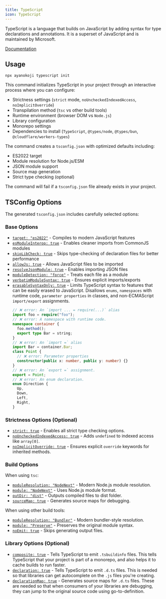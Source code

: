 ```yaml
---
title: TypeScript
icon: TypeScript
---
```


TypeScript is a language that builds on JavaScript by adding syntax for type declarations and annotations. It is a superset of JavaScript and is maintained by Microsoft.

[Documentation](https://www.typescriptlang.org/docs/)

## Usage

```package-install
npx ayanokoji typescript init
```

This command initializes TypeScript in your project through an interactive process where you can configure:

- Strictness settings (`strict` mode, `noUncheckedIndexedAccess`, `noImplicitOverride`)
- Transpilation method (`tsc` vs other build tools)
- Runtime environment (browser DOM vs `Node.js`)
- Library configuration
- Monorepo settings
- Dependencies to install (`TypeScript`, `@types/node`, `@types/bun`, `@cloudflare/workers-types`)

The command creates a `tsconfig.json` with optimized defaults including:

- ES2022 target
- Module resolution for Node.js/ESM
- JSON module support
- Source map generation
- Strict type checking (optional)

The command will fail if a `tsconfig.json` file already exists in your project.

## TSConfig Options

The generated `tsconfig.json` includes carefully selected options:

### Base Options

- [`target: "es2022"`](https://www.typescriptlang.org/tsconfig/#target) - Compiles to modern JavaScript features
- [`esModuleInterop: true`](https://www.typescriptlang.org/tsconfig/#esModuleInterop) - Enables cleaner imports from CommonJS modules
- [`skipLibCheck: true`](https://www.typescriptlang.org/tsconfig/#skipLibCheck) - Skips type-checking of declaration files for better performance
- [`allowJs: true`](https://www.typescriptlang.org/tsconfig/#allowJs) - Allows JavaScript files to be imported
- [`resolveJsonModule: true`](https://www.typescriptlang.org/tsconfig/#resolveJsonModule) - Enables importing JSON files
- [`moduleDetection: "force"`](https://www.typescriptlang.org/tsconfig/#moduleDetection) - Treats each file as a module
- [`verbatimModuleSyntax: true`](https://www.typescriptlang.org/tsconfig/#verbatimModuleSyntax) - Ensures explicit imports/exports
- [`erasableSyntaxOnly: true`](https://www.typescriptlang.org/tsconfig/#erasableSyntaxOnly) - Limits TypeScript syntax
  to features that can be easily erased to JavaScript. Disallows `enums`, `namespaces` with runtime code, `parameter properties`
  in classes, and non-ECMAScript `import/export` assignments.
  ```ts
  // ❌ error: An `import ... = require(...)` alias
  import foo = require("foo");
  // ❌ error: A namespace with runtime code.
  namespace container {
    foo.method();
    export type Bar = string;
  }
  // ❌ error: An `import =` alias
  import Bar = container.Bar;
  class Point {
    // ❌ error: Parameter properties
    constructor(public x: number, public y: number) {}
  }
  // ❌ error: An `export =` assignment.
  export = Point;
  // ❌ error: An enum declaration.
  enum Direction {
    Up,
    Down,
    Left,
    Right,
  }
  ```

### Strictness Options (Optional)

- [`strict: true`](https://www.typescriptlang.org/tsconfig/#strict) - Enables all strict type checking options.
- [`noUncheckedIndexedAccess: true`](https://www.typescriptlang.org/tsconfig/#noUncheckedIndexedAccess) - Adds `undefined` to indexed access like `array[0]`.
- [`noImplicitOverride: true`](https://www.typescriptlang.org/tsconfig/#noImplicitOverride) - Ensures explicit `override` keywords for inherited methods.

### Build Options

When using `tsc`:

- [`moduleResolution: "NodeNext"`](https://www.typescriptlang.org/tsconfig/#moduleResolution) - Modern Node.js module resolution.
- [`module: "NodeNext"`](https://www.typescriptlang.org/tsconfig/#module) - Uses Node.js module format.
- [`outDir: "dist"`](https://www.typescriptlang.org/tsconfig/#outDir) - Outputs compiled files to dist folder.
- [`sourceMap: true`](https://www.typescriptlang.org/tsconfig/#sourceMap) - Generates source maps for debugging.

When using other build tools:

- [`moduleResolution: "Bundler"`](https://www.typescriptlang.org/tsconfig/#moduleResolution) - Modern bundler-style resolution.
- [`module: "Preserve"`](https://www.typescriptlang.org/tsconfig/#module) - Preserves the original module syntax.
- [`noEmit: true`](https://www.typescriptlang.org/tsconfig/#noEmit) - Skips generating output files.

### Library Options (Optional)

- [`composite: true`](https://www.typescriptlang.org/tsconfig/#composite) - Tells TypeScript to emit `.tsbuildinfo` files.
  This tells TypeScript that your project is part of a monorepo,
  and also helps it to cache builds to run faster.
- [`declaration: true`](https://www.typescriptlang.org/tsconfig/#declaration) - Tells TypeScript to emit `.d.ts` files.
  This is needed so that libraries can get autocomplete on the `.js` files you're creating.
- [`declarationMap: true`](https://www.typescriptlang.org/tsconfig/#declarationMap) - Generates source maps for `.d.ts` files.
  These are needed so that when consumers of your libraries are debugging, they can jump to the original
  source code using go-to-definition.
